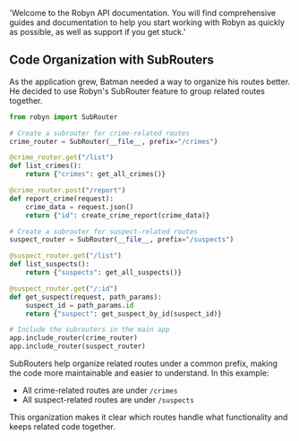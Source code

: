   'Welcome to the Robyn API documentation. You will find comprehensive guides and documentation to help you start working with Robyn as quickly as possible, as well as support if you get stuck.'

## Code Organization with SubRouters

As the application grew, Batman needed a way to organize his routes better. He decided to use Robyn's SubRouter feature to group related routes together.

```python
from robyn import SubRouter

# Create a subrouter for crime-related routes
crime_router = SubRouter(__file__, prefix="/crimes")

@crime_router.get("/list")
def list_crimes():
    return {"crimes": get_all_crimes()}

@crime_router.post("/report")
def report_crime(request):
    crime_data = request.json()
    return {"id": create_crime_report(crime_data)}

# Create a subrouter for suspect-related routes
suspect_router = SubRouter(__file__, prefix="/suspects")

@suspect_router.get("/list")
def list_suspects():
    return {"suspects": get_all_suspects()}

@suspect_router.get("/:id")
def get_suspect(request, path_params):
    suspect_id = path_params.id
    return {"suspect": get_suspect_by_id(suspect_id)}

# Include the subrouters in the main app
app.include_router(crime_router)
app.include_router(suspect_router)
```

SubRouters help organize related routes under a common prefix, making the code more maintainable and easier to understand. In this example:

- All crime-related routes are under `/crimes`
- All suspect-related routes are under `/suspects`

This organization makes it clear which routes handle what functionality and keeps related code together.







